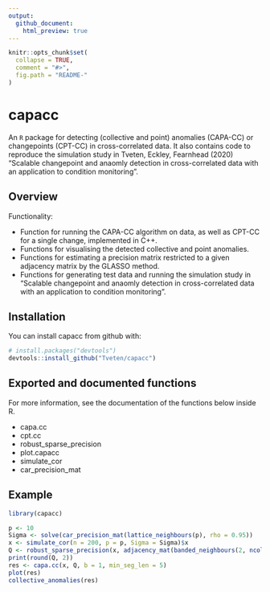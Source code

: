 ```yaml
---
output:
  github_document:
    html_preview: true
---
```


<!-- README.md is generated from README.Rmd. Please edit that file -->

```r
knitr::opts_chunk$set(
  collapse = TRUE,
  comment = "#>",
  fig.path = "README-"
)
```

# capacc
An `R` package for detecting (collective and point) anomalies (CAPA-CC) or changepoints (CPT-CC) in cross-correlated data.
It also contains code to reproduce the simulation study in Tveten, Eckley, Fearnhead (2020) "Scalable changepoint and anaomly detection in cross-correlated data with an application to condition monitoring".

## Overview
Functionality:

* Function for running the CAPA-CC algorithm on data, as well as CPT-CC for a single change, implemented in C++.
* Functions for visualising the detected collective and point anomalies.
* Functions for estimating a precision matrix restricted to a given adjacency matrix by the GLASSO method.
* Functions for generating test data and running the simulation study in "Scalable changepoint and anaomly detection in cross-correlated data with an application to condition monitoring".

## Installation

You can install capacc from github with:

```r
# install.packages("devtools")
devtools::install_github("Tveten/capacc")
```

## Exported and documented functions
For more information, see the documentation of the functions below inside R.

* capa.cc
* cpt.cc
* robust_sparse_precision
* plot.capacc
* simulate_cor
* car_precision_mat

## Example

```r
library(capacc)

p <- 10
Sigma <- solve(car_precision_mat(lattice_neighbours(p), rho = 0.95))
x <- simulate_cor(n = 200, p = p, Sigma = Sigma)$x
Q <- robust_sparse_precision(x, adjacency_mat(banded_neighbours(2, ncol(x)), sparse = FALSE))
print(round(Q, 2))
res <- capa.cc(x, Q, b = 1, min_seg_len = 5)
plot(res)
collective_anomalies(res)
```
